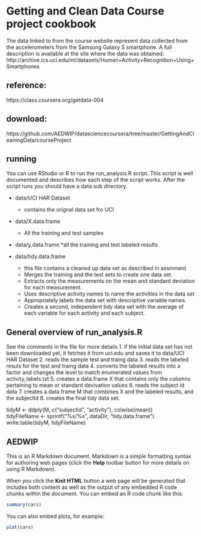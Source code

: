 Getting and Clean Data Course project cookbook
========================================================
The data linked to from the course website represent data collected from the accelerometers from the Samsung 
Galaxy S smartphone. A full description is available at the site where the data was obtained: 
http://archive.ics.uci.edu/ml/datasets/Human+Activity+Recognition+Using+Smartphones 

## reference:
https://class.coursera.org/getdata-004

## download:
https://github.com/AEDWIP/datasciencecoursera/tree/master/GettingAndCleaningData/courseProject

## running
You can use RStudio or R to run the run_analysis.R script. This script is well documented and describes how
each step of the script works. After the script runs you should have a data sub directory.

* data/UCI HAR Dataset 
  * contains the orignal data set fro UCI
  
* data/X.data.frame 
  * All the training and test samples
* data/y.data.frame
  *all the training and test labeled results

* data/tidy.data.frame
  * this file contains a cleaned up data set as described in assinment
  * Merges the training and the test sets to create one data set.
  * Extracts only the measurements on the mean and standard deviation for each measurement. 
  * Uses descriptive activity names to name the activities in the data set
  * Appropriately labels the data set with descriptive variable names. 
  * Creates a second, independent tidy data set with the average of each variable for each activity and each subject. 

## General overview of run_analysis.R
See the comments in the file for more details
1. if the initial data set has not been downloaded yet, it fetches it from uci.edu and saves it to data/UCI HAR Dataset 
2. reads the sample test and traing data
3. reads the labeled resuls for the test and traing data
4. converts the labeled results into a factor and changes the level to match enumerated values from activity_labels.txt
5. creates a data.frame X that contains only the columns pertaining to mean or standard devivation values 
6. reads the subject id data
7. creates a data.frame M that combines X and the labeled results, and the subjectId
8. creates the final tidy data set. 


tidyM <- ddply(M, c("subjectId", "activity"), colwise(mean)) <br/>
tidyFileName <- sprintf("%s/%s", dataDir, "tidy.data.frame") <br />
write.table(tidyM, tidyFileName) <br />

## AEDWIP
This is an R Markdown document. Markdown is a simple formatting syntax for authoring web pages (click the **Help** toolbar button for more details on using R Markdown).

When you click the **Knit HTML** button a web page will be generated that includes both content as well as the output of any embedded R code chunks within the document. You can embed an R code chunk like this:

```r
summary(cars)
```

You can also embed plots, for example:

```r
plot(cars)
```

